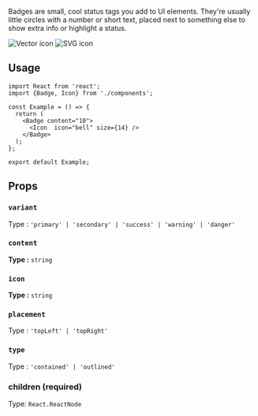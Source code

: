 
Badges are small, cool status tags you add to UI elements. They're usually little circles with a number or short text, placed next to something else to show extra info or highlight a status.

<Tabs>
  <TabItem value="vector" label="Content Badge" default>
    <img
      src="https://github.com/user-attachments/assets/c79564b7-49cc-4de7-8004-33712a5f6b80"
      alt="Vector icon"
       style={{ maxWidth: "30%", height: "auto",boxShadow:
      '0 10px 15px -3px rgba(0,0,0,0.1), 0 4px 6px -4px rgba(0,0,0,0.1)' }}
    />
  </TabItem>
  <TabItem value="svg" label="Image Badge">
    <img
      src="https://github.com/user-attachments/assets/dc8c48a6-d548-4ec6-8290-fad3b2b83cfb"
      alt="SVG icon"
       style={{ maxWidth: "30%", height: "auto",boxShadow:
      '0 10px 15px -3px rgba(0,0,0,0.1), 0 4px 6px -4px rgba(0,0,0,0.1)' }}
    />
  </TabItem>
</Tabs>


## Usage

```tsx
import React from 'react';
import {Badge, Icon} from './components';

const Example = () => {
  return (
    <Badge content="10">
      <Icon  icon="bell" size={14} />
    </Badge>
  );
};

export default Example;
```

## Props

### `variant`

Type : `'primary' | 'secondary' | 'success' | 'warning' | 'danger'`


### `content`

**Type :** `string`

### `icon`

**Type :** `string`


### `placement`

Type : `'topLeft' | 'topRight' `

### `type`

Type : `'contained' | 'outlined' `



### children (required)

Type: `React.ReactNode`

